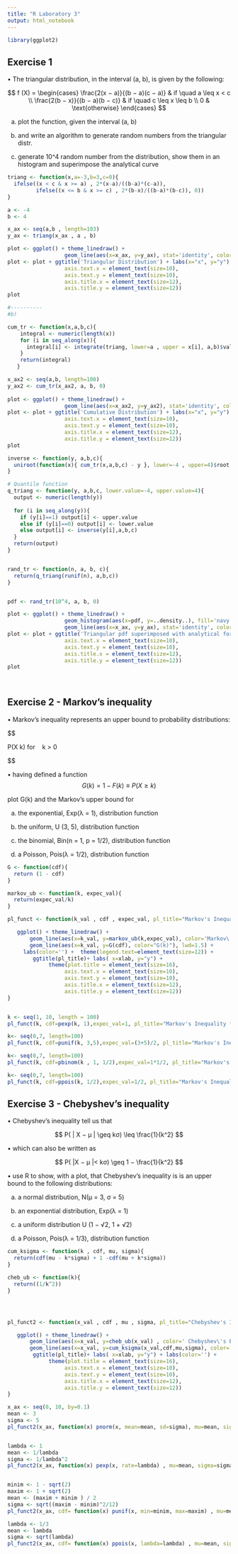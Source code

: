 ```yaml
---
title: "R Laboratory 3"
output: html_notebook
---
```


```r
library(ggplot2)
```



## Exercise 1

• The triangular distribution, in the interval (a, b), is given by the following:

$$    
f (X) =     
  \begin{cases}
  \frac{2(x − a)}{(b − a)(c − a)} & if \quad a \leq x < c \\
  \frac{2(b − x)}{(b − a)(b − c)} & if \quad c \leq x \leq b \\
   0 & \text{otherwise}
\end{cases}
$$

a) plot the function, given the interval (a, b)

b) and write an algorithm to generate random numbers from the triangular distr.

c) generate 10^4 random number from the distribution, show them in an histogram
and superimpose the analytical curve


```r

triang <- function(x,a=-3,b=3,c=0){
  ifelse((x < c & x >= a) , 2*(x-a)/((b-a)*(c-a)),
         ifelse((x <= b & x >= c) , 2*(b-x)/((b-a)*(b-c)), 0))
}

a <- -4
b <- 4

x_ax <- seq(a,b , length=103)
y_ax <- triang(x_ax , a , b)

plot <- ggplot() + theme_linedraw() + 
                  geom_line(aes(x=x_ax, y=y_ax), stat='identity', color="steelblue", lwd=2)
plot <- plot + ggtitle('Triangular Distribution') + labs(x="x", y="y") +                                                            theme(plot.title = element_text(size=16), 
                  axis.text.x = element_text(size=10), 
                  axis.text.y = element_text(size=10),
                  axis.title.x = element_text(size=12),
                  axis.title.y = element_text(size=12))
plot

#----------
#b)

cum_tr <- function(x,a,b,c){
    integral <- numeric(length(x))
    for (i in seq_along(x)){
      integral[i] <- integrate(triang, lower=a , upper = x[i], a,b)$value
    }
    return(integral)
   }

x_ax2 <- seq(a,b, length=100)
y_ax2 <- cum_tr(x_ax2, a, b, 0)
 
plot <- ggplot() + theme_linedraw() + 
                  geom_line(aes(x=x_ax2, y=y_ax2), stat='identity', color="firebrick3", lwd=2)
plot <- plot + ggtitle('Cumulative Distribution') + labs(x="x", y="y") +                                                            theme(plot.title = element_text(size=16), 
                  axis.text.x = element_text(size=10), 
                  axis.text.y = element_text(size=10),
                  axis.title.x = element_text(size=12),
                  axis.title.y = element_text(size=12))
plot

inverse <- function(y, a,b,c){
  uniroot(function(x){ cum_tr(x,a,b,c) - y }, lower=-4 , upper=4)$root
}

# Quantile function
q_triang <- function(y, a,b,c, lower.value=-4, upper.value=4){
  output <- numeric(length(y))
  
  for (i in seq_along(y)){
    if (y[i]==1) output[i] <- upper.value      
    else if (y[i]==0) output[i] <- lower.value
    else output[i] <- inverse(y[i],a,b,c)
  }
  return(output)
}


rand_tr <- function(n, a, b, c){
  return(q_triang(runif(n), a,b,c))
}


pdf <- rand_tr(10^4, a, b, 0)

plot <- ggplot() + theme_linedraw() + 
                  geom_histogram(aes(x=pdf, y=..density..), fill='navy', alpha=0.7, bins = 50, color='black') +
                  geom_line(aes(x=x_ax, y=y_ax), stat='identity', color="firebrick3", lwd=2)
plot <- plot + ggtitle('Triangular pdf superimposed with analytical form') + labs(x="x", y="y") +                                   theme(plot.title = element_text(size=16), 
                  axis.text.x = element_text(size=10), 
                  axis.text.y = element_text(size=10),
                  axis.title.x = element_text(size=12),
                  axis.title.y = element_text(size=12))
plot
  
  
```

## Exercise 2 - Markov’s inequality

• Markov’s inequality represents an upper bound to probability distributions:

$$
             
P(X \geq k) \leq \frac{E[X]}{k} \quad    for \   \ k > 0
        
$$

               
• having defined a function         $$  G(k) = 1 − F(k) ≡ P(X \geq k) $$


plot G(k) and the Markov’s upper bound for

a) the exponential, Exp(λ = 1), distribution function

b) the uniform, U (3, 5), distribution function

c) the binomial, Bin(n = 1, p = 1/2), distribution function

d) a Poisson, Pois(λ = 1/2), distribution function


```r

G <- function(cdf){
  return (1 - cdf)
}

markov_ub <- function(k, expec_val){
  return(expec_val/k)
}

pl_funct <- function(k_val , cdf , expec_val, pl_title="Markov's Inequality", xlab='x'){

   ggplot() + theme_linedraw() + 
       geom_line(aes(x=k_val, y=markov_ub(k,expec_val), color='Markov\'s UpperBound'), linetype="dashed", lwd=1.5) +
       geom_line(aes(x=k_val, y=G(cdf), color="G(k)"), lwd=1.5) +
     labs(color='') +  theme(legend.text=element_text(size=12)) +
        ggtitle(pl_title)+ labs( x=xlab, y="y") +  
             theme(plot.title = element_text(size=16), 
                  axis.text.x = element_text(size=10), 
                  axis.text.y = element_text(size=10),
                  axis.title.x = element_text(size=12),
                  axis.title.y = element_text(size=12))
}


k <- seq(1, 10, length = 100)
pl_funct(k, cdf=pexp(k, 1),expec_val=1, pl_title="Markov's Inequality for Exp Distribution with lambda=1")   + xlim(0,10)

k<- seq(0,7, length=100)
pl_funct(k, cdf=punif(k, 3,5),expec_val=(3+5)/2, pl_title="Markov's Inequality for Uniform Distribution (3,5)") + xlim(0,8) + ylim(0,2.5)

k<- seq(0,7, length=100)
pl_funct(k, cdf=pbinom(k , 1, 1/2),expec_val=1*1/2, pl_title="Markov's Inequality for Binomial Distribution (n=1 , prob=1/2)")  + xlim(0,7.3)  + ylim(0,2.5)

k<- seq(0,7, length=100)
pl_funct(k, cdf=ppois(k, 1/2),expec_val=1/2, pl_title="Markov's Inequality for Poisson Distribution with lambda=1/2") + xlim(0,7.3) + ylim(0,2.5)

```


## Exercise 3 - Chebyshev’s inequality

• Chebyshev’s inequality tell us that

$$
P( | X − μ | \geq kσ) \leq \frac{1}{k^2}
$$

• which can also be written as

$$
P( |X − μ |< kσ) \geq 1 − \frac{1}{k^2}
$$

• use R to show, with a plot, that Chebyshev’s inequality is is an upper bound to the
following distributions:

a) a normal distribution, N(μ = 3, σ = 5)

b) an exponential distribution, Exp(λ = 1)

c) a uniform distribution U (1 − √2, 1 + √2)

d) a Poisson, Pois(λ = 1/3), distribution function


```r


cum_ksigma <- function(k , cdf, mu, sigma){
  return(cdf(mu - k*sigma) + 1 -cdf(mu + k*sigma))
}

cheb_ub <- function(k){
  return((1/k^2))
}




pl_funct2 <- function(x_val , cdf , mu , sigma, pl_title="Chebyshev's Inequality", xlab='x'){

   ggplot() + theme_linedraw() + 
       geom_line(aes(x=x_val, y=cheb_ub(x_val) , color=' Chebyshev\'s Bound'),  linetype="dashed" , lwd=1.5) +
       geom_line(aes(x=x_val, y=cum_ksigma(x_val,cdf,mu,sigma), color='P_kSigma'), lwd=1.5) +
        ggtitle(pl_title)+ labs( x=xlab, y="y") + labs(color='') +                                               theme(legend.text=element_text(size=12)) +
             theme(plot.title = element_text(size=16), 
                  axis.text.x = element_text(size=10), 
                  axis.text.y = element_text(size=10),
                  axis.title.x = element_text(size=12),
                  axis.title.y = element_text(size=12))
}

x_ax <- seq(0, 10, by=0.1)
mean <- 3
sigma <- 5
pl_funct2(x_ax, function(x) pnorm(x, mean=mean, sd=sigma), mu=mean, sigma=sigma, pl_title="Chebyshev's Inequality for Normal Distribution (3,5) ")  + ylim(0,4)


lambda <- 1
mean <- 1/lambda
sigma <- 1/lambda^2
pl_funct2(x_ax, function(x) pexp(x, rate=lambda) , mu=mean, sigma=sigma, pl_title="Chebyshev's Inequality for Exponential Distribution lambda=1 ")  + ylim(0,3)


minim <- 1 - sqrt(2)
maxim <- 1 + sqrt(2)
mean <- (maxim + minim ) / 2
sigma <- sqrt((maxim - minim)^2/12)
pl_funct2(x_ax, cdf= function(x) punif(x, min=minim, max=maxim) , mu=mean, sigma=sigma, pl_title="Chebyshev's Inequality for Uniform Distribution (1 − √2, 1 + √2)) ")  + ylim(-0.2,2) 

lambda <- 1/3
mean <- lambda
sigma <- sqrt(lambda)
pl_funct2(x_ax, cdf= function(x) ppois(x, lambda=lambda) , mu=mean, sigma=sigma, pl_title="Chebyshev's Inequality for Poisson Distribution (lambda = 1/3) ")  + ylim(-0.2,2) 

```